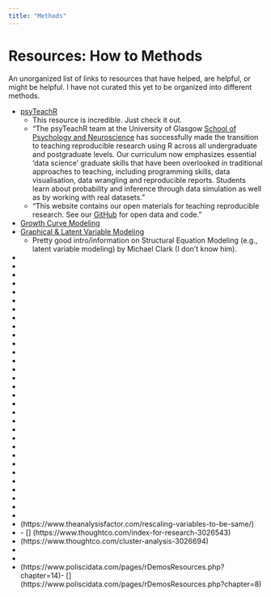 ```yaml
---
title: "Methods"
---
```


# Resources: How to Methods

An unorganized list of links to resources that have helped, are helpful, or might be helpful. I have not curated this yet to be organized into different methods.


-   [psyTeachR](https://psyteachr.github.io/)
    -   This resource is incredible. Just check it out.
    -   "The psyTeachR team at the University of Glasgow [School of Psychology and Neuroscience](https://www.gla.ac.uk/schools/psychologyneuroscience/) has successfully made the transition to teaching reproducible research using R across all undergraduate and postgraduate levels. Our curriculum now emphasizes essential ‘data science’ graduate skills that have been overlooked in traditional approaches to teaching, including programming skills, data visualisation, data wrangling and reproducible reports. Students learn about probability and inference through data simulation as well as by working with real datasets."
    -   "This website contains our open materials for teaching reproducible research. See our [GitHub](https://github.com/PsyTeachR) for open data and code."


-   [Growth Curve Modeling](https://rstudio-pubs-static.s3.amazonaws.com/194877_ddcd13cde8b84366a6b033edec33b8fc.html)
-   [Graphical & Latent Variable Modeling](https://m-clark.github.io/sem/)
    -   Pretty good intro/information on Structural Equation Modeling (e.g., latent variable modeling) by Michael Clark (I don't know him). 
-   [](https://lavaan.ugent.be/tutorial/index.html)
-   [](https://stats.oarc.ucla.edu/r/dae/mixed-effects-logistic-regression/)
-   [](https://stats.oarc.ucla.edu/other/mult-pkg/introduction-to-generalized-linear-mixed-models/)
-   [](https://www.tjmahr.com/plotting-partial-pooling-in-mixed-effects-models/)
-   [](https://ladal.edu.au/regression.html#Introduction)
-   [](https://data.library.virginia.edu/a-beginners-guide-to-marginal-effects/#fnref2)
-   [](https://data.library.virginia.edu/correlation-of-fixed-effects-in-lme4/)
-   [](https://sebastiansauer.github.io/convert_logit2prob/#:~:text=Conversion%20rule,%2F%20(1%20%2B%20odds)%20.)
-   [](https://data.library.virginia.edu/getting-started-with-multinomial-logit-models/)
-   [](https://data.library.virginia.edu/understanding-empirical-cumulative-distribution-functions/)
-   [](https://data.library.virginia.edu/understanding-q-q-plots/)
-   [](https://data.library.virginia.edu/diagnostic-plots/)
-   [](https://data.library.virginia.edu/comparing-mixed-effect-models-in-r-and-spss/)
-   [](https://data.library.virginia.edu/category/statlab-articles/)
-   [](https://data.library.virginia.edu/a-beginners-guide-to-marginal-effects/)
-   [](https://data.library.virginia.edu/getting-started-with-generalized-estimating-equations/)
-   [](https://data.library.virginia.edu/getting-started-with-binomial-generalized-linear-mixed-models/)
-   [](https://data.library.virginia.edu/getting-started-with-web-scraping-in-python/)
-   [](https://slcladal.github.io/regression.html#1_Fixed_Effects_Regression)
-   [](https://data.library.virginia.edu/mathematical-annotation-in-r/)
-   [](https://www.andrewheiss.com/blog/2021/12/01/multilevel-models-panel-data-guide/)
-   [](https://www.andrewheiss.com/blog/2021/11/10/ame-bayes-re-guide/)
-   [](https://www.andrewheiss.com/blog/)
-   [](http://www.rensenieuwenhuis.nl/r-sessions-16-multilevel-model-specification-lme4/)
-   [](https://stats.stackexchange.com/questions/13166/rs-lmer-cheat-sheet)
-   [](https://rpsychologist.com/r-guide-longitudinal-lme-lmer)
-   [](https://m-clark.github.io/mixed-models-with-R/)
-   [](https://bookdown.org/ajkurz/Statistical_Rethinking_recoded/multilevel-models.html)
-   [](https://methods-sagepub-com.proxy-um.researchport.umd.edu/)
-   [](https://rpubs.com/hauselin/reliabilityanalysis)
-   [](https://towardsdatascience.com/exploratory-factor-analysis-in-r-e31b0015f224)
-   [](https://towardsai.net/p/data-science/how-when-and-why-should-you-normalize--    []standardize-rescale-your-data-3f083def38ff)
(https://www.theanalysisfactor.com/rescaling-variables-to-be-same/)
-   [](https://www.theanalysisfactor.com/centering-and-standardizing-predictors/)-   []
(https://www.thoughtco.com/index-for-research-3026543)
-   [](https://www.thoughtco.com/scales-used-in-social-science-research-30265-   []42)
(https://www.thoughtco.com/cluster-analysis-3026694)
-   [](https://www.thoughtco.com/principal-factor-analysis-3026699)
-   [](https://sebastiansauer.github.io/convert_logit2prob/)
-   [](http://www.alastairsanderson.com/R/tutorials/robust-regression-in--   []R/)
(https://www.poliscidata.com/pages/rDemosResources.php?chapter=14)-   []
(https://www.poliscidata.com/pages/rDemosResources.php?chapter=8)